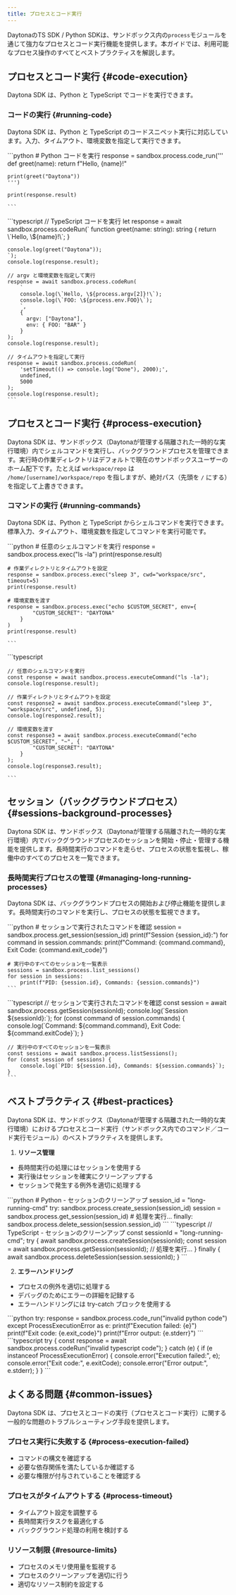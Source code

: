 ```yaml
---
title: プロセスとコード実行
---
```



DaytonaのTS SDK / Python SDKは、サンドボックス内の`process`モジュールを通じて強力なプロセスとコード実行機能を提供します。本ガイドでは、利用可能なプロセス操作のすべてとベストプラクティスを解説します。

## プロセスとコード実行 {#code-execution}

Daytona SDK は、Python と TypeScript でコードを実行できます。

### コードの実行 {#running-code}

Daytona SDK は、Python と TypeScript のコードスニペット実行に対応しています。入力、タイムアウト、環境変数を指定して実行できます。

<Tabs>
  <TabItem label="Python" icon="seti:python">
    ```python
    # Python コードを実行
    response = sandbox.process.code_run('''
    def greet(name):
        return f"Hello, {name}!"

    print(greet("Daytona"))
    ''')

    print(response.result)

    ```
  </TabItem>

  <TabItem label="TypeScript" icon="seti:typescript">
    ```typescript
    // TypeScript コードを実行
    let response = await sandbox.process.codeRun(`
    function greet(name: string): string {
        return \`Hello, \${name}!\`;
    }

    console.log(greet("Daytona"));
    `);
    console.log(response.result);

    // argv と環境変数を指定して実行
    response = await sandbox.process.codeRun(
        `
        console.log(\`Hello, \${process.argv[2]}!\`);
        console.log(\`FOO: \${process.env.FOO}\`);
        `,
        { 
          argv: ["Daytona"],
          env: { FOO: "BAR" }
        }
    );
    console.log(response.result);

    // タイムアウトを指定して実行
    response = await sandbox.process.codeRun(
        'setTimeout(() => console.log("Done"), 2000);',
        undefined,
        5000
    );
    console.log(response.result);
    ```
  </TabItem>
</Tabs>

## プロセスとコード実行 {#process-execution}

Daytona SDK は、サンドボックス（Daytonaが管理する隔離された一時的な実行環境）内でシェルコマンドを実行し、バックグラウンドプロセスを管理できます。実行時の作業ディレクトリはデフォルトで現在のサンドボックスユーザーのホーム配下です。たとえば `workspace/repo` は `/home/[username]/workspace/repo` を指しますが、絶対パス（先頭を `/` にする）を指定して上書きできます。

### コマンドの実行 {#running-commands}

Daytona SDK は、Python と TypeScript からシェルコマンドを実行できます。標準入力、タイムアウト、環境変数を指定してコマンドを実行可能です。

<Tabs>
  <TabItem label="Python" icon="seti:python">
    ```python
    # 任意のシェルコマンドを実行
    response = sandbox.process.exec("ls -la")
    print(response.result)

    # 作業ディレクトリとタイムアウトを設定
    response = sandbox.process.exec("sleep 3", cwd="workspace/src", timeout=5)
    print(response.result)

    # 環境変数を渡す
    response = sandbox.process.exec("echo $CUSTOM_SECRET", env={
            "CUSTOM_SECRET": "DAYTONA"
        }
    )
    print(response.result)

    ```
  </TabItem>

  <TabItem label="TypeScript" icon="seti:typescript">
    ```typescript

    // 任意のシェルコマンドを実行
    const response = await sandbox.process.executeCommand("ls -la");
    console.log(response.result);

    // 作業ディレクトリとタイムアウトを設定
    const response2 = await sandbox.process.executeCommand("sleep 3", "workspace/src", undefined, 5);
    console.log(response2.result);

    // 環境変数を渡す
    const response3 = await sandbox.process.executeCommand("echo $CUSTOM_SECRET", "~", {
            "CUSTOM_SECRET": "DAYTONA"
        }
    );
    console.log(response3.result);

    ```
  </TabItem>
</Tabs>

## セッション（バックグラウンドプロセス） {#sessions-background-processes}

Daytona SDK は、サンドボックス（Daytonaが管理する隔離された一時的な実行環境）内でバックグラウンドプロセスのセッションを開始・停止・管理する機能を提供します。長時間実行のコマンドを走らせ、プロセスの状態を監視し、稼働中のすべてのプロセスを一覧できます。

### 長時間実行プロセスの管理 {#managing-long-running-processes}

Daytona SDK は、バックグラウンドプロセスの開始および停止機能を提供します。長時間実行のコマンドを実行し、プロセスの状態を監視できます。

<Tabs>
  <TabItem label="Python" icon="seti:python">
    ```python
    # セッションで実行されたコマンドを確認
    session = sandbox.process.get_session(session_id)
    print(f"Session {session_id}:")
    for command in session.commands:
        print(f"Command: {command.command}, Exit Code: {command.exit_code}")

    # 実行中のすべてのセッションを一覧表示
    sessions = sandbox.process.list_sessions()
    for session in sessions:
        print(f"PID: {session.id}, Commands: {session.commands}")
    ```
  </TabItem>

  <TabItem label="TypeScript" icon="seti:typescript">
    ```typescript
    // セッションで実行されたコマンドを確認
    const session = await sandbox.process.getSession(sessionId);
    console.log(`Session ${sessionId}:`);
    for (const command of session.commands) {
        console.log(`Command: ${command.command}, Exit Code: ${command.exitCode}`);
    }

    // 実行中のすべてのセッションを一覧表示
    const sessions = await sandbox.process.listSessions();
    for (const session of sessions) {
        console.log(`PID: ${session.id}, Commands: ${session.commands}`);
    }
    ```
  </TabItem>
</Tabs>

## ベストプラクティス {#best-practices}

Daytona SDK は、サンドボックス（Daytonaが管理する隔離された一時的な実行環境）におけるプロセスとコード実行（サンドボックス内でのコマンド／コード実行モジュール）のベストプラクティスを提供します。

1. **リソース管理**

- 長時間実行の処理にはセッションを使用する
- 実行後はセッションを確実にクリーンアップする
- セッションで発生する例外を適切に処理する

<Tabs>
  <TabItem label="Python" icon="seti:python">
    ```python
    # Python - セッションのクリーンアップ
    session_id = "long-running-cmd"
    try:
        sandbox.process.create_session(session_id)
        session = sandbox.process.get_session(session_id)
        # 処理を実行...
    finally:
        sandbox.process.delete_session(session.session_id)
    ```
  </TabItem>

  <TabItem label="TypeScript" icon="seti:typescript">
    ```typescript
    // TypeScript - セッションのクリーンアップ
    const sessionId = "long-running-cmd";
    try {
        await sandbox.process.createSession(sessionId);
        const session = await sandbox.process.getSession(sessionId);
        // 処理を実行...
    } finally {
        await sandbox.process.deleteSession(session.sessionId);
    }
    ```
  </TabItem>
</Tabs>

2. **エラーハンドリング**

- プロセスの例外を適切に処理する
- デバッグのためにエラーの詳細を記録する
- エラーハンドリングには try-catch ブロックを使用する

<Tabs>
  <TabItem label="Python" icon="seti:python">
    ```python
    try:
        response = sandbox.process.code_run("invalid python code")
    except ProcessExecutionError as e:
        print(f"Execution failed: {e}")
        print(f"Exit code: {e.exit_code}")
        print(f"Error output: {e.stderr}")
    ```
  </TabItem>

  <TabItem label="TypeScript" icon="seti:typescript">
    ```typescript
    try {
        const response = await sandbox.process.codeRun("invalid typescript code");
    } catch (e) {
        if (e instanceof ProcessExecutionError) {
            console.error("Execution failed:", e);
            console.error("Exit code:", e.exitCode);
            console.error("Error output:", e.stderr);
        }
    }
    ```
  </TabItem>
</Tabs>

## よくある問題 {#common-issues}

Daytona SDK は、プロセスとコードの実行（プロセスとコード実行）に関する一般的な問題のトラブルシューティング手段を提供します。

### プロセス実行に失敗する {#process-execution-failed}

- コマンドの構文を確認する
- 必要な依存関係を満たしているか確認する
- 必要な権限が付与されていることを確認する

### プロセスがタイムアウトする {#process-timeout}

- タイムアウト設定を調整する
- 長時間実行タスクを最適化する
- バックグラウンド処理の利用を検討する

### リソース制限 {#resource-limits}

- プロセスのメモリ使用量を監視する
- プロセスのクリーンアップを適切に行う
- 適切なリソース制約を設定する
